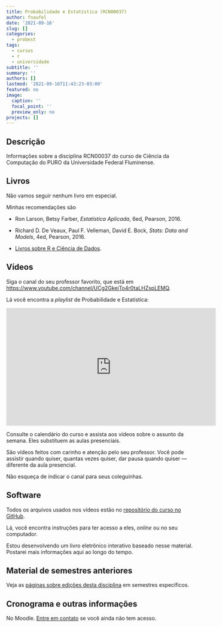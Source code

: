 ```yaml
---
title: Probabilidade e Estatística (RCN00037)
author: fnaufel
date: '2021-09-16'
slug: []
categories:
  - probest
tags:
  - cursos
  - r
  - universidade
subtitle: ''
summary: ''
authors: []
lastmod: '2021-09-16T11:43:23-03:00'
featured: no
image:
  caption: ''
  focal_point: ''
  preview_only: no
projects: []
---
```


## Descrição

Informações sobre a disciplina RCN00037 do curso de Ciência da Computação do PURO da Universidade Federal Fluminense. 


## Livros

Não vamos seguir nenhum livro em especial.

Minhas recomendações são

* Ron Larson, Betsy Farber, *Estatística Aplicada*, 6ed, Pearson, 2016.

* Richard D. De Veaux, Paul F. Velleman, David E. Bock, *Stats: Data and Models*, 4ed, Pearson, 2016.

* [Livros sobre R e Ciência de Dados](/site/pt/2020/01/18/livros-online-sobre-r-e-tidyverse/).


## Vídeos

Siga o canal do seu professor favorito, que está em [https://www.youtube.com/channel/UCg2GkejTo4r0taLHZspLEMQ](https://www.youtube.com/channel/UCg2GkejTo4r0taLHZspLEMQ){target="_blank"}.

Lá você encontra a *playlist* de Probabilidade e Estatística:

<iframe width="560" height="315" src="https://www.youtube.com/embed/videoseries?list=PL7SRLwLs7ocaV-Y1vrVU3W7mZnnS0qkWV" title="YouTube video player" frameborder="0" allow="accelerometer; autoplay; clipboard-write; encrypted-media; gyroscope; picture-in-picture" allowfullscreen></iframe>

Consulte o calendário do curso e assista aos vídeos sobre o assunto da semana. Eles substituem as aulas presenciais.

São vídeos feitos com carinho e atenção pelo seu professor. Você pode assistir quando quiser, quantas vezes quiser, dar pausa quando quiser --- diferente da aula presencial.

Não esqueça de indicar o canal para seus coleguinhas.


## Software

Todos os arquivos usados nos vídeos estão no [repositório do curso no GitHub](https://github.com/fnaufel/CursoProbEst#readme){target="_blank"}.

Lá, você encontra instruções para ter acesso a eles, *online* ou no seu computador.

Estou desenvolvendo um livro eletrônico interativo baseado nesse material. Postarei mais informações aqui ao longo do tempo.


## Material de semestres anteriores

Veja as [páginas sobre edições desta disciplina](/site/pt/probest/){target="_blank"} em semestres específicos.


## Cronograma e outras informações

No Moodle. [Entre em contato](/site/pt/contact/) se você ainda não tem acesso.

